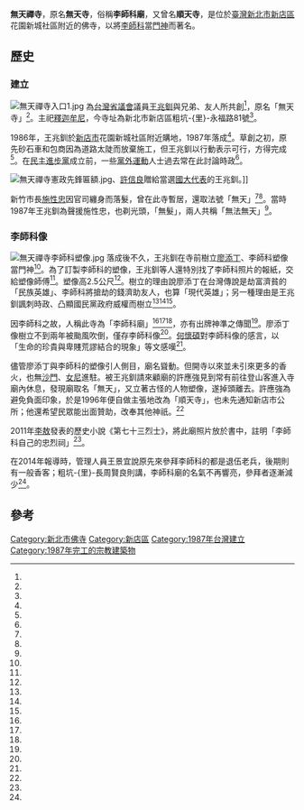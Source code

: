 {{coord|24.930139|121.560620|display=title}}
{{東亞廟宇
| name = 無天禪寺
| img =File:無天禪寺斜拍.jpg
| img_capt = 無天禪寺
| image_width = 250px
| location = {{ROC-TWN}}[[新北市|新北市]][[新店區|新店區]]粗坑-{里}-永福路81號
| god = [[釋迦牟尼|釋迦牟尼]]
| type =
| struct =
| open_year =1987年
| cere_date =
|}}

'''無天禪寺'''，原名'''無天寺'''，俗稱'''李師科廟'''，又曾名'''順天寺'''，是位於[[臺灣|臺灣]][[新北市|新北市]][[新店區|新店區]]花園新城社區附近的佛寺，以將[[李師科|李師科]]當[[門神|門神]]而著名。

==歷史==

===建立===
[[File:無天禪寺入口1.jpg|thumb]]
為[[台灣省議會|台灣省議會]]議員[[王兆釧|王兆釧]]與兄弟、友人所共創<ref name="李孟倩"/>，原名「無天寺」<ref name="徐柏棻"/>。主祀[[釋迦牟尼|釋迦牟尼]]，今寺址為新北市新店區粗坑-{里}-永福路81號<ref name="民政局"/>。

1986年，王兆釧於[[新店市|新店市]]花園新城社區附近購地，1987年落成<ref name="饒磐安"/>。草創之初，原先砂石車和包商因為道路太陡而放棄施工，但王兆釧以行動表示可行，方得完成<ref name="李孟倩"/>。在[[民主進步黨|民主進步黨]]成立前，一些[[黨外運動|黨外運動]]人士過去常在此討論時政<ref name="徐柏棻"/>。

[[File:無天禪寺憲政先鋒匾額.jpg|thumb]]、[[許信良|許信良]]贈給當選[[國大代表|國大代表]]的王兆釧。]]

新竹市長[[施性忠|施性忠]]因官司纏身而落髮，曾在此寺暫居，還取法號「無天」<ref name="徐柏棻"/><ref name="饒磐安"/>。當時1987年王兆釧為聲援施性忠，也剃光頭，「無髮」，兩人共稱「無法無天」<ref name="李孟倩"/>。

===李師科像===
[[File:無天禪寺李師科塑像.jpg|thumb]]
落成後不久，王兆釧在寺前樹立[[廖添丁|廖添丁]]、李師科塑像當門神<ref name="饒磐安"/>。為了訂製李師科的塑像，王兆釧等人還特別找了李師科照片的報紙，交給塑像師傅<ref name="徐柏棻"/>。塑像高2.5公尺<ref name="高宛瑜"/>。樹立的理由說廖添丁在台灣傳說是劫富濟貧的「民族英雄」、李師科將搶劫的錢濟助友人，也算「現代英雄」；另一種理由是王兆釧諷刺時政、凸顯國民黨政府威權而樹立<ref name="徐柏棻"/><ref name="饒磐安"/><ref name="高宛瑜"/>。

因李師科之故，人稱此寺為「李師科廟」<ref name="何懷碩"/><ref name="高宛瑜"/><ref name="陳宛茜"/>，亦有出牌神準之傳聞<ref name="廖嘯龍" />。廖添丁像樹立不到兩年被颱風吹倒，僅存李師科像<ref name="高宛瑜"/>。[[何懷碩|何懷碩]]對李師科像的感言，以「生命的珍貴與卑賤荒謬結合的現象」等文感嘆<ref name="何懷碩"/>。

儘管廖添丁與李師科的塑像引人側目，廟名聳動。但開寺以來並未引來更多的香火，也無[[沙門|沙門]]、[[女尼|女尼]]進駐。被王兆釧請來顧廟的許應強見到常有前往登山客進入寺廟內休息，發現廟取名「無天」，又立著古怪的人物塑像，遂掉頭離去。許應強為避免負面印象，於是1996年便自做主張地改為「順天寺」，也未先通知新店市公所；他還希望民眾能出面贊助，改奉其他神祇。<ref name="徐柏棻"/>

2011年[[李敖|李敖]]發表的歷史小說《第七十三烈士》，將此廟照片放於書中，註明「李師科自己的忠烈祠」<ref name="陳宛茜"/>。

在2014年報導時，管理人員王景宜說原先來參拜李師科的都是退伍老兵，後期則有一般香客；粗坑-{里}-長周賢良則講，李師科廟的名氣不再響亮，參拜者逐漸減少<ref name="高宛瑜"/>。

==參考==
{{reflist|1|refs=

<ref name="民政局">{{Cite web|url=http://www.ca.ntpc.gov.tw/Temple/Details/0c2bbdc8-02bf-4148-b8d4-7f45103e6c52?wnd_id=134|title=無天禪寺-寺廟資料|author=|language=zh-tw|publisher=新北市政府民政局|work=新北寺廟查詢系統|date=|accessdate=2017-02-18|archive-date=2017-02-19|archive-url=https://web.archive.org/web/20170219181323/http://www.ca.ntpc.gov.tw/Temple/Details/0c2bbdc8-02bf-4148-b8d4-7f45103e6c52?wnd_id=134|dead-url=no}}</ref>

<ref name="李孟倩">{{Cite news|url=|title=〈其人其事 王兆釧有一座無天禪寺 供奉李師科、廖添丁 當年與施性忠共稱'無法無天'〉|author=李孟倩|language=zh-tw|publisher=《聯合晚報》|date=1998-11-15|accessdate=}}</ref>

<ref name="饒磐安">{{Cite news|url=|title=〈廖添丁李師科當起‘門神’ 新店‘無天禪寺’為兩人塑像 聽說....寺裡的竊案變少了〉|author=饒磐安|language=zh-tw|publisher=《聯合晚報》|date=1995-05-21|accessdate=}}</ref>

<ref name="徐柏棻">{{Cite news|url=|title=〈李師科與廖添丁並列「義賊」供人膜拜 無天寺無法興旺,順天寺應人改名〉|author=
徐柏棻|language=zh-tw|publisher=《聯合報》|date=1997-03-20|accessdate=}}</ref>

<ref name="何懷碩">{{Cite news|url=|title=〈懷碩專欄 珍貴與卑賤 生命兩極的評價常常是混浠不清，而且也常常是可任意滑動的。天地芻狗萬物，人只是命運的玩偶……〉|author=何懷碩|language=zh-tw|publisher=《聯合報》|date=2001-07-31|accessdate=}}</ref>

<ref name="廖嘯龍">{{Cite news|url=|title=台灣人求財 石頭、老樹、水流屍都拜|author=廖嘯龍|language=zh-tw|newspaper=《中國時報》|date=2009-07-27|accessdate=2020-05-29}}</ref>

<ref name="陳宛茜">{{Cite news|url=|title=〈生日推新書 李敖化身烈士 顛覆黃花崗之役〉|author=陳宛茜|language=zh-tw|publisher=《聯合報》|date=2011-04-26|accessdate=}}</ref>

<ref name="高宛瑜">{{Cite news|url=|title=〈香客許願成真 為門神李師科蓋屋〉|author=高宛瑜|language=zh-tw|publisher=《聯合報》|date=2014-04-05|accessdate=}}</ref>

}}
{{commonscat|Lee Shih-ke Temple}}

{{portalbar|佛教|政治|中華民國|臺灣|臺北}}

[[Category:新北市佛寺|Category:新北市佛寺]]
[[Category:新店區|Category:新店區]]
[[Category:1987年台灣建立|Category:1987年台灣建立]]
[[Category:1987年完工的宗教建築物|Category:1987年完工的宗教建築物]]